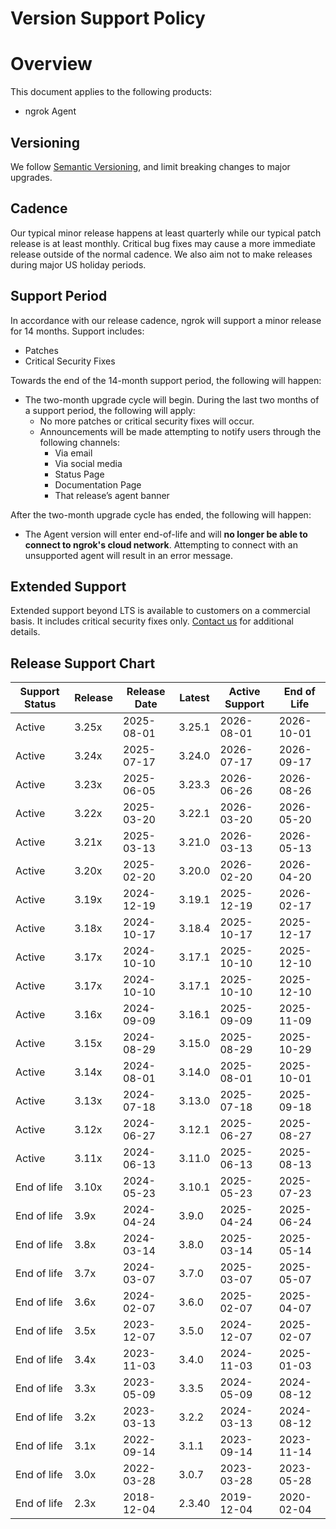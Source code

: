 # Version Support Policy

# Overview

This document applies to the following products:

- ngrok Agent

## Versioning

We follow [Semantic Versioning](https://semver.org/), and limit breaking changes to major upgrades.

## Cadence

Our typical minor release happens at least quarterly while our typical patch release is at least monthly. Critical bug fixes may cause a more immediate release outside of the normal cadence. We also aim not to make releases during major US holiday periods.

## Support Period

In accordance with our release cadence, ngrok will support a minor release for 14 months. Support includes:

- Patches
- Critical Security Fixes

Towards the end of the 14-month support period, the following will happen:

- The two-month upgrade cycle will begin. During the last two months of a support period, the following will apply:
  - No more patches or critical security fixes will occur.
  - Announcements will be made attempting to notify users through the following channels:
    - Via email
    - Via social media
    - Status Page
    - Documentation Page
    - That release’s agent banner

After the two-month upgrade cycle has ended, the following will happen:

- The Agent version will enter end-of-life and will **no longer be able to connect to ngrok's cloud network**. Attempting to connect with an unsupported agent will result in an error message.

## Extended Support

Extended support beyond LTS is available to customers on a commercial basis. It includes critical security fixes only. [Contact us](mailto:support@ngrok.com?subject=Extended%20Support%20Inquiry) for additional details.

## Release Support Chart

| Support Status | Release | Release Date | Latest | Active Support | End of Life |
| -------------- | ------- | ------------ | ------ | -------------- | ----------- |
| Active         | 3.25x   | 2025-08-01   | 3.25.1 | 2026-08-01     | 2026-10-01  |
| Active         | 3.24x   | 2025-07-17   | 3.24.0 | 2026-07-17     | 2026-09-17  |
| Active         | 3.23x   | 2025-06-05   | 3.23.3 | 2026-06-26     | 2026-08-26  |
| Active         | 3.22x   | 2025-03-20   | 3.22.1 | 2026-03-20     | 2026-05-20  |
| Active         | 3.21x   | 2025-03-13   | 3.21.0 | 2026-03-13     | 2026-05-13  |
| Active         | 3.20x   | 2025-02-20   | 3.20.0 | 2026-02-20     | 2026-04-20  |
| Active         | 3.19x   | 2024-12-19   | 3.19.1 | 2025-12-19     | 2026-02-17  |
| Active         | 3.18x   | 2024-10-17   | 3.18.4 | 2025-10-17     | 2025-12-17  |
| Active         | 3.17x   | 2024-10-10   | 3.17.1 | 2025-10-10     | 2025-12-10  |
| Active         | 3.17x   | 2024-10-10   | 3.17.1 | 2025-10-10     | 2025-12-10  |
| Active         | 3.16x   | 2024-09-09   | 3.16.1 | 2025-09-09     | 2025-11-09  |
| Active         | 3.15x   | 2024-08-29   | 3.15.0 | 2025-08-29     | 2025-10-29  |
| Active         | 3.14x   | 2024-08-01   | 3.14.0 | 2025-08-01     | 2025-10-01  |
| Active         | 3.13x   | 2024-07-18   | 3.13.0 | 2025-07-18     | 2025-09-18  |
| Active         | 3.12x   | 2024-06-27   | 3.12.1 | 2025-06-27     | 2025-08-27  |
| Active         | 3.11x   | 2024-06-13   | 3.11.0 | 2025-06-13     | 2025-08-13  |
| End of life    | 3.10x   | 2024-05-23   | 3.10.1 | 2025-05-23     | 2025-07-23  |
| End of life    | 3.9x    | 2024-04-24   | 3.9.0  | 2025-04-24     | 2025-06-24  |
| End of life    | 3.8x    | 2024-03-14   | 3.8.0  | 2025-03-14     | 2025-05-14  |
| End of life    | 3.7x    | 2024-03-07   | 3.7.0  | 2025-03-07     | 2025-05-07  |
| End of life    | 3.6x    | 2024-02-07   | 3.6.0  | 2025-02-07     | 2025-04-07  |
| End of life    | 3.5x    | 2023-12-07   | 3.5.0  | 2024-12-07     | 2025-02-07  |
| End of life    | 3.4x    | 2023-11-03   | 3.4.0  | 2024-11-03     | 2025-01-03  |
| End of life    | 3.3x    | 2023-05-09   | 3.3.5  | 2024-05-09     | 2024-08-12  |
| End of life    | 3.2x    | 2023-03-13   | 3.2.2  | 2024-03-13     | 2024-08-12  |
| End of life    | 3.1x    | 2022-09-14   | 3.1.1  | 2023-09-14     | 2023-11-14  |
| End of life    | 3.0x    | 2022-03-28   | 3.0.7  | 2023-03-28     | 2023-05-28  |
| End of life    | 2.3x    | 2018-12-04   | 2.3.40 | 2019-12-04     | 2020-02-04  |
